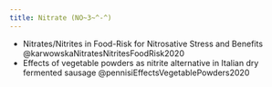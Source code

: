```yaml
---
title: Nitrate (NO~3~^-^)
---
```


:::{.callout title="reading"}

- Nitrates/Nitrites in Food-Risk for Nitrosative Stress and Benefits @karwowskaNitratesNitritesFoodRisk2020 
- Effects of vegetable powders as nitrite alternative in Italian dry fermented sausage @pennisiEffectsVegetablePowders2020
:::
